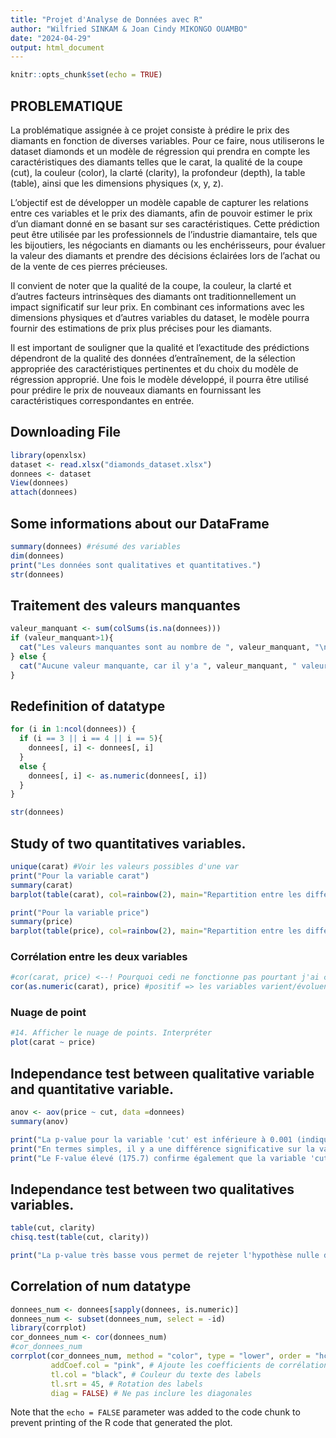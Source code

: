 ---
title: "Projet d'Analyse de Données avec R"
author: "Wilfried SINKAM & Joan Cindy MIKONGO OUAMBO"
date: "2024-04-29"
output: html_document
---

```{r setup, include=FALSE}
knitr::opts_chunk$set(echo = TRUE)
```
## PROBLEMATIQUE

La problématique assignée à ce projet consiste à prédire le prix des diamants en fonction de diverses variables. Pour ce faire, nous utiliserons le dataset diamonds et un modèle de régression qui prendra en compte les caractéristiques des diamants telles que le carat, la qualité de la coupe (cut), la couleur (color), la clarté (clarity), la profondeur (depth), la table (table), ainsi que les dimensions physiques (x, y, z).

L'objectif est de développer un modèle capable de capturer les relations entre ces variables et le prix des diamants, afin de pouvoir estimer le prix d'un diamant donné en se basant sur ses caractéristiques. Cette prédiction peut être utilisée par les professionnels de l'industrie diamantaire, tels que les bijoutiers, les négociants en diamants ou les enchérisseurs, pour évaluer la valeur des diamants et prendre des décisions éclairées lors de l'achat ou de la vente de ces pierres précieuses.

Il convient de noter que la qualité de la coupe, la couleur, la clarté et d'autres facteurs intrinsèques des diamants ont traditionnellement un impact significatif sur leur prix. En combinant ces informations avec les dimensions physiques et d'autres variables du dataset, le modèle pourra fournir des estimations de prix plus précises pour les diamants.

Il est important de souligner que la qualité et l'exactitude des prédictions dépendront de la qualité des données d'entraînement, de la sélection appropriée des caractéristiques pertinentes et du choix du modèle de régression approprié. Une fois le modèle développé, il pourra être utilisé pour prédire le prix de nouveaux diamants en fournissant les caractéristiques correspondantes en entrée.


## Downloading File

```{r}
library(openxlsx)
dataset <- read.xlsx("diamonds_dataset.xlsx")
donnees <- dataset
View(donnees)
attach(donnees)
```

## Some informations about our DataFrame

```{r}
summary(donnees) #résumé des variables
dim(donnees)
print("Les données sont qualitatives et quantitatives.")
str(donnees)
```

## Traitement des valeurs manquantes

```{r}
valeur_manquant <- sum(colSums(is.na(donnees)))
if (valeur_manquant>1){
  cat("Les valeurs manquantes sont au nombre de ", valeur_manquant, "\n")
} else {
  cat("Aucune valeur manquante, car il y'a ", valeur_manquant, " valeur manquante!", "\n")
}
```
## Redefinition of datatype

```{r}
for (i in 1:ncol(donnees)) {
  if (i == 3 || i == 4 || i == 5){
    donnees[, i] <- donnees[, i]
  }
  else {
    donnees[, i] <- as.numeric(donnees[, i])
  }
}

str(donnees)
```

## Study of two quantitatives variables.

```{r}
unique(carat) #Voir les valeurs possibles d'une var
print("Pour la variable carat")
summary(carat)
barplot(table(carat), col=rainbow(2), main="Repartition entre les differents type de carat.")
```

```{r}
print("Pour la variable price")
summary(price)
barplot(table(price), col=rainbow(2), main="Repartition entre les differents type de prix.")
```

### Corrélation entre les deux variables

```{r}
#cor(carat, price) <--! Pourquoi cedi ne fonctionne pas pourtant j'ai converti les valeurs en num??? >
cor(as.numeric(carat), price) #positif => les variables varient/évoluent dans le même sens.
```
### Nuage de point

```{r}
#14. Afficher le nuage de points. Interpréter
plot(carat ~ price)
```

## Independance test between qualitative variable and quantitative variable.

```{r}
anov <- aov(price ~ cut, data =donnees)
summary(anov)

print("La p-value pour la variable 'cut' est inférieure à 0.001 (indiquée par ***), ce qui signifie que nous pouvons rejeter l'hypothèse nulle que toutes les catégories de 'cut' ont la même moyenne.")
print("En termes simples, il y a une différence significative sur la variable dépendante en fonction des différents niveaux de 'cut'.")
print("Le F-value élevé (175.7) confirme également que la variable 'cut' a un effet significatif et fort sur la variable dépendante.")
```

## Independance test between two qualitatives variables.

```{r}
table(cut, clarity)
chisq.test(table(cut, clarity))

print("La p-value très basse vous permet de rejeter l'hypothèse nulle d'indépendance entre les variables 'cut' et 'clarity'. En d'autres termes, il existe une association statistiquement significative entre la qualité de la taille ('cut') et la clarté ('clarity') des données analysées. Les deux variables ne sont pas indépendantes, et les variations dans l'une sont associées à des variations dans l'autre.")
```

## Correlation of num datatype

```{r}
donnees_num <- donnees[sapply(donnees, is.numeric)]
donnees_num <- subset(donnees_num, select = -id)
library(corrplot)
cor_donnees_num <- cor(donnees_num)
#cor_donnees_num
corrplot(cor_donnees_num, method = "color", type = "lower", order = "hclust",
         addCoef.col = "pink", # Ajoute les coefficients de corrélation
         tl.col = "black", # Couleur du texte des labels
         tl.srt = 45, # Rotation des labels
         diag = FALSE) # Ne pas inclure les diagonales

```

Note that the `echo = FALSE` parameter was added to the code chunk to prevent printing of the R code that generated the plot.
